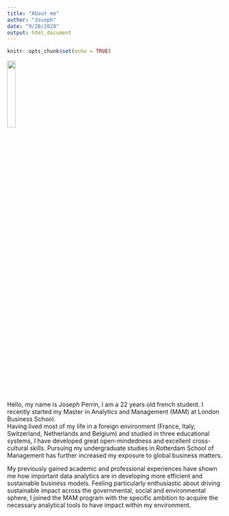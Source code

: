 ```yaml
---
title: "About me"
author: "Joseph"
date: "9/20/2020"
output: html_document
---
```


```r
knitr::opts_chunk$set(echo = TRUE)
```

![](/Users/josephperrin/Desktop/JP/ID + photos/Joseph Perrin Photo.png){ width=20% }

Hello, my name is Joseph Perrin, I am a 22 years old french student. I recently started my Master in Analytics and Management (MAM) at London Business School.  
Having lived most of my life in a foreign environment (France, Italy, Switzerland, Netherlands and Belgium) and studied in three educational systems, I have developed great open-mindedness and excellent cross-cultural skills. Pursuing my undergraduate studies in Rotterdam School of Management has further increased my exposure to global business matters.

My previously gained academic and professional experiences have shown me how important data analytics are in developing more efficient and sustainable business models. Feeling particularly enthusiastic about driving sustainable impact across the governmental, social and environmental sphere, I joined the MAM program with the specific ambition to acquire the necessary analytical tools to have impact within my environment.
